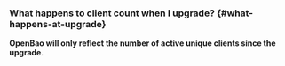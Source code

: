 ### What happens to client count when I upgrade? {#what-happens-at-upgrade}

**OpenBao will only reflect the number of active unique clients since the upgrade**.
